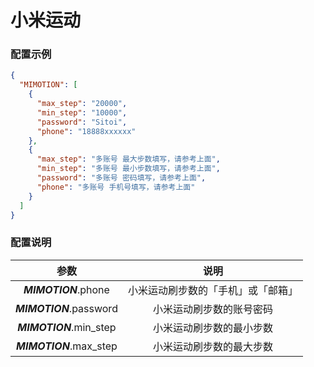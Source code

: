 
<Cards>
  <Card
    title="AcFun"
    href="/settings/acfun"
  />
  <Card
    title="阿里云盘"
    href="/settings/aliyun"
  />
  <Card
    title="奥拉星"
    href="/settings/aolaxing"
  />
  <Card
    title="Baidu 站点提交"
    href="/settings/baidu"
  />
  <Card
    title="Bilibili"
    href="/settings/bilibili"
  />
  <Card
    title="恩山无线论坛"
    href="/settings/enshan"
  />
  <Card
    title="i茅台"
    href="/settings/imaotai"
  />
  <Card
    title="爱奇艺"
    href="/settings/iqiyi"
  />
  <Card
    title="全民 K 歌"
    href="/settings/kgqq"
  />
  <Card
    title="小米运动"
    href="/settings/mimotion"
  />
  <Card
    title="什么值得买"
    href="/settings/smzdm"
  />
  <Card
    title="百度贴吧"
    href="/settings/tieba"
  />
  <Card
    title="V2EX"
    href="/settings/v2ex"
  />
  <Card
    title="有道云笔记"
    href="/settings/youdao"
  />
</Cards>

# 小米运动

### 配置示例

```json filename="config.json" copy
{
  "MIMOTION": [
    {
      "max_step": "20000",
      "min_step": "10000",
      "password": "Sitoi",
      "phone": "18888xxxxxx"
    },
    {
      "max_step": "多账号 最大步数填写，请参考上面",
      "min_step": "多账号 最小步数填写，请参考上面",
      "password": "多账号 密码填写，请参考上面",
      "phone": "多账号 手机号填写，请参考上面"
    }
  ]
}
```

### 配置说明

|          参数           |                说明                |
| :---------------------: | :--------------------------------: |
|  _**MIMOTION**_.phone   | 小米运动刷步数的「手机」或「邮箱」 |
| _**MIMOTION**_.password |      小米运动刷步数的账号密码      |
| _**MIMOTION**_.min_step |      小米运动刷步数的最小步数      |
| _**MIMOTION**_.max_step |      小米运动刷步数的最大步数      |
